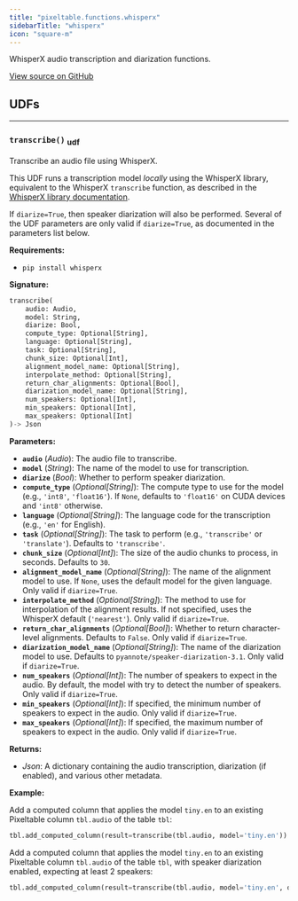 ```yaml
---
title: "pixeltable.functions.whisperx"
sidebarTitle: "whisperx"
icon: "square-m"
---
```


WhisperX audio transcription and diarization functions.


<a href="https://github.com/pixeltable/pixeltable/blob/v0.4/pixeltable/functions/whisperx.py#L0" target="_blank">View source on GitHub</a>

## UDFs


---

### `transcribe()` <sub>udf</sub>

Transcribe an audio file using WhisperX.


This UDF runs a transcription model *locally* using the WhisperX library, equivalent to the WhisperX `transcribe` function, as described in the [WhisperX library documentation](https://github.com/m-bain/whisperX).

If `diarize=True`, then speaker diarization will also be performed. Several of the UDF parameters are only valid if `diarize=True`, as documented in the parameters list below.

**Requirements:**

- `pip install whisperx`


**Signature:**

```python
transcribe(
    audio: Audio,
    model: String,
    diarize: Bool,
    compute_type: Optional[String],
    language: Optional[String],
    task: Optional[String],
    chunk_size: Optional[Int],
    alignment_model_name: Optional[String],
    interpolate_method: Optional[String],
    return_char_alignments: Optional[Bool],
    diarization_model_name: Optional[String],
    num_speakers: Optional[Int],
    min_speakers: Optional[Int],
    max_speakers: Optional[Int]
)-> Json
```

**Parameters:**

- **`audio`** (*Audio*): The audio file to transcribe.
- **`model`** (*String*): The name of the model to use for transcription.
- **`diarize`** (*Bool*): Whether to perform speaker diarization.
- **`compute_type`** (*Optional[String]*): The compute type to use for the model (e.g., `'int8'`, `'float16'`). If `None`, defaults to `'float16'` on CUDA devices and `'int8'` otherwise.
- **`language`** (*Optional[String]*): The language code for the transcription (e.g., `'en'` for English).
- **`task`** (*Optional[String]*): The task to perform (e.g., `'transcribe'` or `'translate'`). Defaults to `'transcribe'`.
- **`chunk_size`** (*Optional[Int]*): The size of the audio chunks to process, in seconds. Defaults to `30`.
- **`alignment_model_name`** (*Optional[String]*): The name of the alignment model to use. If `None`, uses the default model for the given language. Only valid if `diarize=True`.
- **`interpolate_method`** (*Optional[String]*): The method to use for interpolation of the alignment results. If not specified, uses the WhisperX default (`'nearest'`). Only valid if `diarize=True`.
- **`return_char_alignments`** (*Optional[Bool]*): Whether to return character-level alignments. Defaults to `False`. Only valid if `diarize=True`.
- **`diarization_model_name`** (*Optional[String]*): The name of the diarization model to use. Defaults to `pyannote/speaker-diarization-3.1`. Only valid if `diarize=True`.
- **`num_speakers`** (*Optional[Int]*): The number of speakers to expect in the audio. By default, the model with try to detect the number of speakers. Only valid if `diarize=True`.
- **`min_speakers`** (*Optional[Int]*): If specified, the minimum number of speakers to expect in the audio. Only valid if `diarize=True`.
- **`max_speakers`** (*Optional[Int]*): If specified, the maximum number of speakers to expect in the audio. Only valid if `diarize=True`.

**Returns:**

- *Json*: A dictionary containing the audio transcription, diarization (if enabled), and various other metadata.



**Example:**

Add a computed column that applies the model `tiny.en` to an existing Pixeltable column `tbl.audio` of the table `tbl`:
```python
tbl.add_computed_column(result=transcribe(tbl.audio, model='tiny.en'))
```

Add a computed column that applies the model `tiny.en` to an existing Pixeltable column `tbl.audio` of the table `tbl`, with speaker diarization enabled, expecting at least 2 speakers:
```python
tbl.add_computed_column(result=transcribe(tbl.audio, model='tiny.en', diarize=True, min_speakers=2))
```

